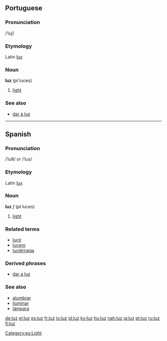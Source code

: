 ==Portuguese==

===Pronunciation===
/ˈluʃ/

===Etymology===
Latin [[lux]]

===Noun===
'''luz''' ''{{f}}'' (''pl'' luces)

# [[light]]

===See also===
*[[dar à luz]]

----

==Spanish==

===Pronunciation===
/ˈluθ/ or /ˈlus/

===Etymology===
Latin [[lux]]

===Noun===
'''luz''' ''f'' (''pl'' luces)

# [[light]]

===Related terms===
*[[lucir]]
*[[lucero]]
*[[luciérnaga]]

{{rfc-header|Derived phrases}}
===Derived phrases===
*[[dar a luz]]

===See also===
*[[alumbrar]]
*[[iluminar]]
*[[lámpara]]

[[Category:es:Light]]

[[de:luz]]
[[el:luz]]
[[es:luz]]
[[fr:luz]]
[[io:luz]]
[[id:luz]]
[[ky:luz]]
[[hu:luz]]
[[nah:luz]]
[[ja:luz]]
[[pt:luz]]
[[ru:luz]]
[[fi:luz]]